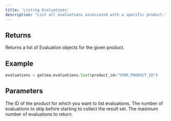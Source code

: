 ```yaml
---
title: 'Listing Evaluations'
description: "List all evaluations associated with a specific product."
---
```


## Returns
Returns a list of Evaluation objects for the given product.

## Example
```python
evaluations = galtea.evaluations.list(product_id="YOUR_PRODUCT_ID")
```

## Parameters
<ResponseField name="product_id" type="string" required>
  The ID of the product for which you want to list evaluations.
</ResponseField>
<ResponseField name="offset" type="int">
  The number of evaluations to skip before starting to collect the result set.
</ResponseField>
<ResponseField name="limit" type="int">
  The maximum number of evaluations to return.
</ResponseField>
